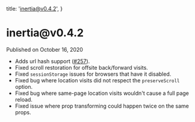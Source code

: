 
  title: 'inertia@v0.4.2',
}

<h1>inertia@v0.4.2</h1>

<div className="-mt-8 mb-12 text-base font-medium text-gray-600">Published on October 16, 2020</div>

- Adds url hash support ([#257](https://github.com/inertiajs/inertia/pull/257)).
- Fixed scroll restoration for offsite back/forward visits.
- Fixed `sessionStorage` issues for browsers that have it disabled.
- Fixed bug where location visits did not respect the `preserveScroll` option.
- Fixed bug where same-page location visits wouldn't cause a full page reload.
- Fixed issue where prop transforming could happen twice on the same props.
